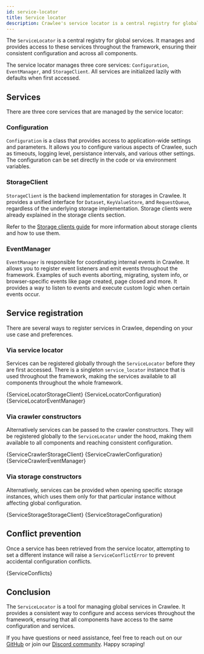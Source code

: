 ```yaml
---
id: service-locator
title: Service locator
description: Crawlee's service locator is a central registry for global services, managing and providing access to them throughout the whole framework.
---
```








The <ApiLink to="class/ServiceLocator">`ServiceLocator`</ApiLink> is a central registry for global services. It manages and provides access to these services throughout the framework, ensuring their consistent configuration and across all components.

The service locator manages three core services: <ApiLink to="class/Configuration">`Configuration`</ApiLink>, <ApiLink to="class/EventManager">`EventManager`</ApiLink>, and <ApiLink to="class/StorageClient">`StorageClient`</ApiLink>. All services are initialized lazily with defaults when first accessed.

## Services

There are three core services that are managed by the service locator:

### Configuration

<ApiLink to="class/Configuration">`Configuration`</ApiLink> is a class that provides access to application-wide settings and parameters. It allows you to configure various aspects of Crawlee, such as timeouts, logging level, persistance intervals, and various other settings. The configuration can be set directly in the code or via environment variables.

### StorageClient

<ApiLink to="class/StorageClient">`StorageClient`</ApiLink> is the backend implementation for storages in Crawlee. It provides a unified interface for <ApiLink to="class/Dataset">`Dataset`</ApiLink>, <ApiLink to="class/KeyValueStore">`KeyValueStore`</ApiLink>, and <ApiLink to="class/RequestQueue">`RequestQueue`</ApiLink>, regardless of the underlying storage implementation. Storage clients were already explained in the storage clients section.

Refer to the [Storage clients guide](./storage-clients) for more information about storage clients and how to use them.

### EventManager

<ApiLink to="class/EventManager">`EventManager`</ApiLink> is responsible for coordinating internal events in Crawlee. It allows you to register event listeners and emit events throughout the framework. Examples of such events aborting, migrating, system info, or browser-specific events like page created, page closed and more. It provides a way to listen to events and execute custom logic when certain events occur.

## Service registration

There are several ways to register services in Crawlee, depending on your use case and preferences.

### Via service locator

Services can be registered globally through the <ApiLink to="class/ServiceLocator">`ServiceLocator`</ApiLink> before they are first accessed. There is a singleton `service_locator` instance that is used throughout the framework, making the services available to all components throughout the whole framework.

<Tabs>

<TabItem value="storage-client" label="Storage client">
    <RunnableCodeBlock className="language-python" language="python">
        {ServiceLocatorStorageClient}
    </RunnableCodeBlock>
</TabItem>

<TabItem value="configuration" label="Configuration">
    <RunnableCodeBlock className="language-python" language="python">
        {ServiceLocatorConfiguration}
    </RunnableCodeBlock>
</TabItem>

<TabItem value="event-manager" label="Event manager">
    <RunnableCodeBlock className="language-python" language="python">
        {ServiceLocatorEventManager}
    </RunnableCodeBlock>
</TabItem>

</Tabs>

### Via crawler constructors

Alternatively services can be passed to the crawler constructors. They will be registered globally to the <ApiLink to="class/ServiceLocator">`ServiceLocator`</ApiLink> under the hood, making them available to all components and reaching consistent configuration.

<Tabs>

<TabItem value="storage-client" label="Storage client">
    <RunnableCodeBlock className="language-python" language="python">
        {ServiceCrawlerStorageClient}
    </RunnableCodeBlock>
</TabItem>

<TabItem value="configuration" label="Configuration">
    <RunnableCodeBlock className="language-python" language="python">
        {ServiceCrawlerConfiguration}
    </RunnableCodeBlock>
</TabItem>

<TabItem value="event-manager" label="Event manager">
    <RunnableCodeBlock className="language-python" language="python">
        {ServiceCrawlerEventManager}
    </RunnableCodeBlock>
</TabItem>

</Tabs>

### Via storage constructors

Alternatively, services can be provided when opening specific storage instances, which uses them only for that particular instance without affecting global configuration.

<Tabs>

<TabItem value="storage-client" label="Storage client">
    <RunnableCodeBlock className="language-python" language="python">
        {ServiceStorageStorageClient}
    </RunnableCodeBlock>
</TabItem>

<TabItem value="configuration" label="Configuration">
    <RunnableCodeBlock className="language-python" language="python">
        {ServiceStorageConfiguration}
    </RunnableCodeBlock>
</TabItem>

</Tabs>

## Conflict prevention

Once a service has been retrieved from the service locator, attempting to set a different instance will raise a <ApiLink to="class/ServiceConflictError">`ServiceConflictError`</ApiLink> to prevent accidental configuration conflicts.

<RunnableCodeBlock className="language-python" language="python">
    {ServiceConflicts}
</RunnableCodeBlock>

## Conclusion

The <ApiLink to="class/ServiceLocator">`ServiceLocator`</ApiLink> is a tool for managing global services in Crawlee. It provides a consistent way to configure and access services throughout the framework, ensuring that all components have access to the same configuration and services.

If you have questions or need assistance, feel free to reach out on our [GitHub](https://github.com/apify/crawlee-python) or join our [Discord community](https://discord.com/invite/jyEM2PRvMU). Happy scraping!
